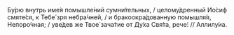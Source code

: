 Бу́рю внутрь име́я помышле́ний сумни́тельных, / целому́дренный Ио́сиф смяте́ся, к Тебе́ зря небра́чней, / и бракоокра́дованную помышля́я, Непоро́чная; / уве́дев же Твое́ зача́тие от Ду́ха Свя́та, рече́: // Аллилу́иа.
